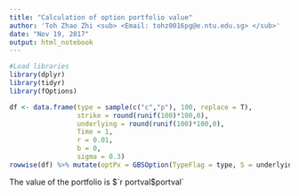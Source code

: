 ---
title: "Calculation of option portfolio value"
author: 'Toh Zhao Zhi <sub> <Email: tohz0016pg@e.ntu.edu.sg> </sub>'
date: "Nov 19, 2017"
output: html_notebook
---

```{r, include = FALSE}
#Load libraries
library(dplyr)
library(tidyr)
library(fOptions)
```

```{r}
df <- data.frame(type = sample(c("c","p"), 100, replace = T), 
                 strike = round(runif(100)*100,0),
                 underlying = round(runif(100)*100,0), 
                 Time = 1,
                 r = 0.01,
                 b = 0,
                 sigma = 0.3)
rowwise(df) %>% mutate(optPx = GBSOption(TypeFlag = type, S = underlying, X = strike, Time = Time, r = r, b = b, sigma = sigma)@price) %>% ungroup() %>% summarize(portval = sum(optPx)) -> portval

```

The value of the portfolio is $`r portval$portval`